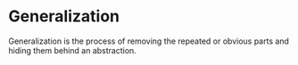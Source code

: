 
# Generalization

Generalization is the process of removing the repeated or obvious parts and hiding them behind an abstraction.

<NewsletterForm />
